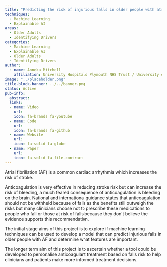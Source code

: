 ```yaml
---
title: "Predicting the risk of injurious falls in older people with atrial fibrillation"
techniques:
  - Machine Learning
  - Explainable AI
areas:
  - Older Adults
  - Identifying Drivers
categories:
  - Machine Learning
  - Explainable AI
  - Older Adults
  - Identifying Drivers
author:
  - name: Anneka Mitchell
    affiliation: University Hospitals Plymouth NHS Trust / University of Exeter
image: "../placeholder.png"
title-block-banner: ../../banner.png
status: Active
pub-info:
  abstract:
  links:
  - name: Video
    url:
    icon: fa-brands fa-youtube
  - name: Code
    url:
    icon: fa-brands fa-github
  - name: Website
    url:
    icon: fa-solid fa-globe
  - name: Paper
    url:
    icon: fa-solid fa-file-contract
---
```


Atrial fibrillation (AF) is a common cardiac arrhythmia which increases the risk of stroke.

Anticoagulation is very effective in reducing stroke risk but can increase the risk of bleeding, a much feared consequence of anticoagulation is bleeding on the brain. National and international guidance states that anticoagulation should not be withheld because of falls as the benefits still outweigh the risks but many clinicians choose not to prescribe these medications to people who fall or those at risk of falls because they don’t believe the evidence supports this recommendation.

The initial stage aims of this project is to explore if machine learning techniques can be used to develop a model that can predict injurious falls in older people with AF and determine what features are important.

The longer term aim of this project is to ascertain whether a tool could be developed to personalise anticoagulant treatment based on falls risk to help clinicians and patients make more informed treatment decisions.
